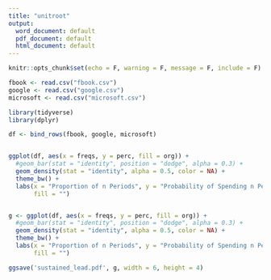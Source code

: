 ```yaml
---
title: "unitroot"
output:
  word_document: default
  pdf_document: default
  html_document: default
---
```


```r
knitr::opts_chunk$set(echo = F, warning = F, message = F, include = F)
```



```r

fbook <- read.csv("fbook.csv")
google <- read.csv("google.csv")
microsoft <- read.csv("microsoft.csv")

library(tidyverse)
library(dplyr)

df <- bind_rows(fbook, google, microsoft)


ggplot(df, aes(x = freqs, y = perc, fill = org)) + 
  #geom_bar(stat = "identity", position = "dodge", alpha = 0.3) +
  geom_density(stat = "identity", alpha = 0.5, color = NA) + 
  theme_bw() + 
  labs(x = "Proportion of n Periods", y = "Probability of Spending n Periods in the Lead",
       fill = "") 


g <- ggplot(df, aes(x = freqs, y = perc, fill = org)) + 
  #geom_bar(stat = "identity", position = "dodge", alpha = 0.3) +
  geom_density(stat = "identity", alpha = 0.5, color = NA) + 
  theme_bw() + 
  labs(x = "Proportion of n Periods", y = "Probability of Spending n Periods in the Lead",
       fill = "") 

ggsave('sustained_lead.pdf', g, width = 6, height = 4)

```
